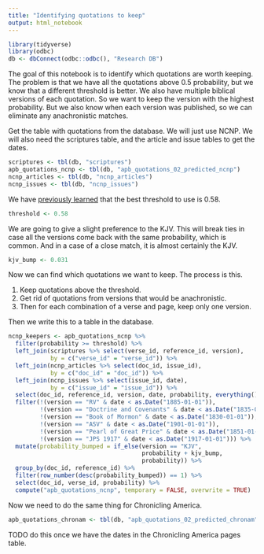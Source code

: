 ```yaml
---
title: "Identifying quotations to keep"
output: html_notebook
---
```


```r
library(tidyverse)
library(odbc)
db <- dbConnect(odbc::odbc(), "Research DB")
```

The goal of this notebook is to identify which quotations are worth keeping. The problem is that we have all the quotations above 0.5 probability, but we know that a different threshold is better. We also have multiple biblical versions of each quotation. So we want to keep the version with the highest probability. But we also know when each version was published, so we can eliminate any anachronistic matches.

Get the table with quotations from the database. We will just use NCNP. We will also need the scriptures table, and the article and issue tables to get the dates.

```r
scriptures <- tbl(db, "scriptures")
apb_quotations_ncnp <- tbl(db, "apb_quotations_02_predicted_ncnp")
ncnp_articles <- tbl(db, "ncnp_articles")
ncnp_issues <- tbl(db, "ncnp_issues")
```

We have [previously learned](https://github.com/public-bible/quotation-finder/blob/master/model/model-training.nb.html) that the best threshold to use is 0.58.

```r
threshold <- 0.58
```

We are going to give a slight preference to the KJV. This will break ties in case all the versions come back with the same probability, which is common. And in a case of a close match, it is almost certainly the KJV.

```r
kjv_bump <- 0.031
```

Now we can find which quotations we want to keep. The process is this.

1. Keep quotations above the threshold.
2. Get rid of quotations from versions that would be anachronistic.
3. Then for each combination of a verse and page, keep only one version.

Then we write this to a table in the database.


```r
ncnp_keepers <- apb_quotations_ncnp %>% 
  filter(probability >= threshold) %>% 
  left_join(scriptures %>% select(verse_id, reference_id, version),
            by = c("verse_id" = "verse_id")) %>% 
  left_join(ncnp_articles %>% select(doc_id, issue_id),
            by = c("doc_id" = "doc_id")) %>% 
  left_join(ncnp_issues %>% select(issue_id, date),
            by = c("issue_id" = "issue_id")) %>% 
  select(doc_id, reference_id, version, date, probability, everything()) %>% 
  filter(!(version == "RV" & date < as.Date("1885-01-01")),
         !(version == "Doctrine and Covenants" & date < as.Date("1835-01-01")),
         !(version == "Book of Mormon" & date < as.Date("1830-01-01")),
         !(version == "ASV" & date < as.Date("1901-01-01")),
         !(version == "Pearl of Great Price" & date < as.Date("1851-01-01")),
         !(version == "JPS 1917" & date < as.Date("1917-01-01"))) %>% 
  mutate(probability_bumped = if_else(version == "KJV",
                                      probability + kjv_bump,
                                      probability)) %>% 
  group_by(doc_id, reference_id) %>% 
  filter(row_number(desc(probability_bumped)) == 1) %>% 
  select(doc_id, verse_id, probability) %>%
  compute("apb_quotations_ncnp", temporary = FALSE, overwrite = TRUE)
```

Now we need to do the same thing for Chronicling America.

```r
apb_quotations_chronam <- tbl(db, "apb_quotations_02_predicted_chronam")
```

TODO do this once we have the dates in the Chronicling America pages table.
